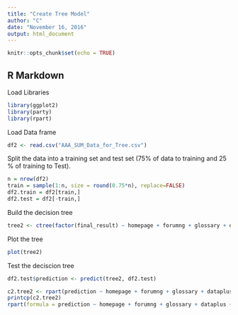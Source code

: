 ```yaml
---
title: "Create Tree Model"
author: "C"
date: "November 16, 2016"
output: html_document
---
```


```r
knitr::opts_chunk$set(echo = TRUE)
```

## R Markdown

Load Libraries
```r
library(ggplot2)
library(party)
library(rpart)
```

Load Data frame 

```r
df2 <- read.csv("AAA_SUM_Data_for_Tree.csv")

```

Split the data into a training set and test set (75% of data to training and 25 % of training to Test).

```r
n = nrow(df2)
train = sample(1:n, size = round(0.75*n), replace=FALSE)
df2.train = df2[train,]
df2.test = df2[-train,]
```


Build the decision tree

```r

tree2 <- ctree(factor(final_result) ~ homepage + forumng + glossary + dataplus + oucollaborate + oucontent + resource + subpage + url, data=df2.train)

```

Plot the tree

```r

plot(tree2)

```

Test the deciscion tree

```r
df2.test$prediction <- predict(tree2, df2.test)

```


```r
c2.tree2 <- rpart(prediction ~ homepage + forumng + glossary + dataplus + oucollaborate + oucontent + resource + subpage + url, data=df2.test) 
printcp(c2.tree2)
rpart(formula = prediction ~ homepage + forumng + glossary + dataplus + oucollaborate + oucontent + resource + subpage + url, data = df2.test, method = "class")
```




